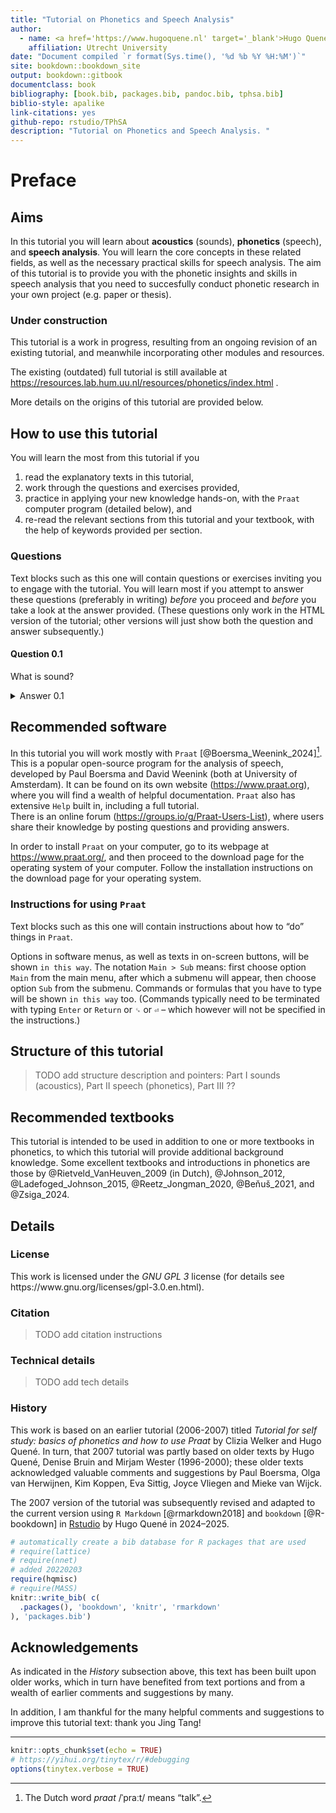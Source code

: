 ```yaml
---
title: "Tutorial on Phonetics and Speech Analysis"
author: 
  - name: <a href='https://www.hugoquene.nl' target='_blank'>Hugo Quené</a>
    affiliation: Utrecht University
date: "Document compiled `r format(Sys.time(), '%d %b %Y %H:%M')`"
site: bookdown::bookdown_site
output: bookdown::gitbook
documentclass: book
bibliography: [book.bib, packages.bib, pandoc.bib, tphsa.bib]
biblio-style: apalike
link-citations: yes
github-repo: rstudio/TPhSA
description: "Tutorial on Phonetics and Speech Analysis. "
---
```


# Preface {-}

## Aims {-}

In this tutorial you will learn about **acoustics** (sounds), **phonetics** (speech), and **speech analysis**. 
You will learn the core concepts in these related fields, as well as the necessary practical skills for speech analysis. 
The aim of this tutorial is to provide you with the phonetic insights and skills in speech analysis that you need to succesfully conduct phonetic research in your own project (e.g. paper or thesis). 

### Under construction {-}

This tutorial is a work in progress, resulting from an ongoing revision of an existing tutorial, and meanwhile incorporating other modules and resources. 

The existing (outdated) full tutorial is still available at <https://resources.lab.hum.uu.nl/resources/phonetics/index.html>
.

More details on the origins of this tutorial are provided below. 


## How to use this tutorial {-} 

You will learn the most from this tutorial if you 

(1) read the explanatory texts in this tutorial, 
(2) work through the questions and exercises provided, 
(3) practice in applying your new knowledge hands-on, with the `Praat` computer program (detailed below), and 
(4) re-read the relevant sections from this tutorial and your textbook, with the help of keywords provided per section. 

::: {#question-intro .questionbox}
### Questions {-}

Text blocks such as this one will contain questions or exercises inviting you to engage with the tutorial. You will learn most if you attempt to answer these questions (preferably in writing) *before* you proceed and *before* you take a look at the answer provided. (These questions only work in the HTML version of the tutorial; other versions will just show both the question and answer subsequently.)

#### Question 0.1 {-}

What is sound? 

<details>
  <summary>Answer 0.1</summary>
  <p>Sound is a type of energy that travels through a medium (such as air, water, or solid materials) in the form of waves. These sound waves are created by the vibration of objects, which causes the surrounding particles in the medium to move in a back-and-forth motion. This movement, or vibration, transfers energy through the medium, creating waves of high and low pressure.</p>
</details>

<!-- dummy header ### needed to close tabset -->

:::


## Recommended software {-}

In this tutorial you will work mostly with `Praat` [@Boersma_Weenink_2024]^[The Dutch word _praat_ /ˈpraːt/ means "talk".]. This is a popular open-source program for the analysis of speech, developed by Paul Boersma and David Weenink (both at University of Amsterdam). It can be found on its own website (<https://www.praat.org>), where you will find a wealth of helpful documentation. `Praat` also has extensive `Help` built in, including a full tutorial.  
There is an online forum (<https://groups.io/g/Praat-Users-List>), where users share their knowledge by posting questions and providing answers.

In order to install `Praat` on your computer, go to its webpage at <https://www.praat.org/>, and then proceed to the download page for the operating system of your computer. Follow the installation instructions on the download page for your operating system.  

::: {#tech-layout .praatbox}
### Instructions for using `Praat` {-}

Text blocks such as this one will contain instructions about how to "do" things in `Praat`.

Options in software menus, as well as texts in on-screen buttons, will be shown `in this way`. 
The notation `Main > Sub` means: first choose option `Main` from the main menu, after which a submenu will appear, then choose option `Sub` from the submenu. 
Commands or formulas that you have to type will be shown `in this way` too. (Commands typically need to be terminated with typing `Enter` or `Return` or `␍` or `⏎` -- which however will not be specified in the instructions.)
:::

## Structure of this tutorial {-}

> TODO add structure description and pointers: Part I sounds (acoustics), Part II speech (phonetics), Part III ??

## Recommended textbooks {#sec:textbooks}

This tutorial is intended to be used in addition to one or more textbooks in phonetics, to which this tutorial will provide additional background knowledge. 
Some excellent textbooks and introductions in phonetics are those by 
@Rietveld_VanHeuven_2009 (in Dutch), 
@Johnson_2012, 
@Ladefoged_Johnson_2015, 
@Reetz_Jongman_2020, 
@Beňuš_2021, and 
@Zsiga_2024. 


## Details {-}

### License {-}

This work is licensed under the _GNU GPL 3_ license (for details see 
https://www.gnu.org/licenses/gpl-3.0.en.html). 

### Citation {-}

> TODO add citation instructions

### Technical details {-}

> TODO add tech details

### History {-}

This work is based on an earlier tutorial (2006-2007) titled <cite>Tutorial for self study: basics of phonetics and how to use Praat</cite> by Clizia Welker and Hugo Quené. In turn, that 2007 tutorial was partly based on older texts by Hugo Quené, Denise Bruin and Mirjam Wester (1996-2000); these older texts acknowledged valuable comments and suggestions by Paul Boersma, Olga van Herwijnen, Kim Koppen, Eva Sittig, Joyce Vliegen and Mieke van Wijck. 

The 2007 version of the tutorial was subsequently revised and adapted to the current version using `R Markdown` [@rmarkdown2018] and `bookdown` [@R-bookdown] in [Rstudio](https://www.rstudio.com) by Hugo Quené in 2024--2025.  


```r
# automatically create a bib database for R packages that are used 
# require(lattice)
# require(nnet)
# added 20220203
require(hqmisc)
# require(MASS)
knitr::write_bib( c(
  .packages(), 'bookdown', 'knitr', 'rmarkdown'
), 'packages.bib')
```

## Acknowledgements

As indicated in the *History* subsection above, this text has been built upon older works, which in turn have benefited from text portions and from a wealth of earlier comments and suggestions by many. 

In addition, I am thankful for the many helpful comments and suggestions to improve this tutorial text: thank you Jing Tang! 

---

```r
knitr::opts_chunk$set(echo = TRUE)
# https://yihui.org/tinytex/r/#debugging
options(tinytex.verbose = TRUE)
```

